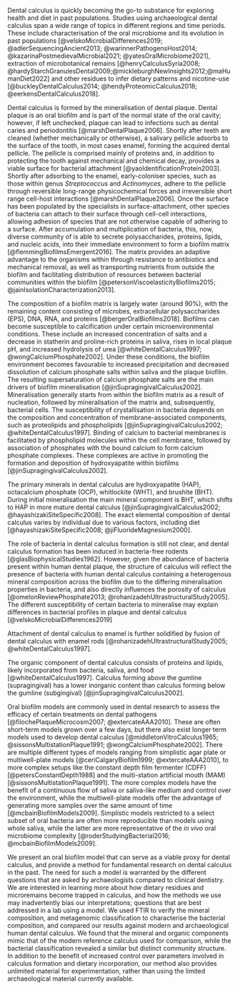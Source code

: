 <!-- basic introduction to the field, comprehensible to a scientist in any discipline -->

Dental calculus is quickly becoming the go-to substance for exploring health and
diet in past populations. Studies using archaeological dental calculus span a wide
range of topics in different regions and time periods. These include characterisation
of the oral microbiome and its evolution in past populations
[@velskoMicrobialDifferences2019; @adlerSequencingAncient2013; @warinnerPathogensHost2014; @kazarinaPostmedievalMicrobial2021; @yatesOralMicrobiome2021],
extraction of microbotanical remains
[@henryCalculusSyria2008; @hardyStarchGranulesDental2009;@mickleburghNewInsights2012;@maHumanDiet2022]
and other residues to infer dietary patterns and nicotine-use
[@buckleyDentalCalculus2014; @hendyProteomicCalculus2018; @eerkensDentalCalculus2018].

<!-- more detailed background, comprehensible to scientists in related disciplines -->
<!-- dental plaque/calculus formation and calculus composition -->
Dental calculus is formed by the mineralisation of dental plaque.
Dental plaque is an oral biofilm and is part of the normal state of the oral
cavity; however, if left unchecked, plaque can lead to infections such as
dental caries and periodontitis [@marshDentalPlaque2006].
Shortly after teeth are cleaned (whether mechanically or otherwise), a salivary
pellicle adsorbs to the surface of the tooth, in most cases enamel, forming the acquired
dental pellicle. The pellicle is
comprised mainly of proteins and, in addition to protecting the tooth against mechanical
and chemical decay, provides a viable surface for bacterial attachment [@yaoIdentificationProtein2003].
Shortly after adsorbing to the enamel, early-coloniser species, such as those within genus *Streptococcus* and
*Actinomyces*, adhere to the pellicle through reversible long-range physicochemical forces and
irreversible short range cell-host<!--check--> interactions [@marshDentalPlaque2006]. Once the surface
has been populated by the specialists in surface-attachment, other species of bacteria
can attach to their surface through cell-cell interactions, allowing adhesion of species
that are not otherwise capable of adhering to a surface. After accumulation and multiplication
of bacteria, this, now, diverse community of is able
to secrete polysaccharides, proteins, lipids, and nucleic acids, into their immediate
environment to form a biofilm matrix [@flemmingBiofilmsEmergent2016].
The matrix provides an adaptive advantage
to the organisms within through resistance to antibiotics and mechanical
removal, as well as transporting nutrients from outside the biofilm and facilitating
distribution of resources between bacterial communities within the biofilm
[@petersonViscoelasticityBiofilms2015; @jainIsolationCharacterization2013].

The composition of a biofilm matrix is largely water (around 90%), with the
remaining content consisting of microbes, extracellular polysaccharides (EPS),
DNA, RNA, and proteins [@bergerOralBiofilms2018]. Biofilms can become susceptible to
calcification under certain microenvironmental conditions. These
include an increased concentration of salts and a decrease in statherin
and proline-rich proteins in saliva, rises in local plaque pH, and increased
hydrolysis of urea [@whiteDentalCalculus1997; @wongCalciumPhosphate2002].
Under these conditions, the biofilm environment becomes favourable to increased
precipitation and decreased dissolution of calcium phosphate salts within saliva
and the plaque biofilm.
The resulting supersaturation of calcium phosphate salts are the main
drivers of biofilm mineralisation [@jinSupragingivalCalculus2002].
Mineralisation
generally starts from within the biofilm matrix as a result of nucleation, followed
by mineralisation of the matrix and, subsequently, bacterial cells.
The susceptibility of crystallisation in bacteria depends on the composition
and concentration of membrane-associated components, such as proteolipids and
phospholipids [@jinSupragingivalCalculus2002; @whiteDentalCalculus1997].
Binding of calcium to bacterial membranes is facilitated by phospholipid molecules
within the cell membrane,
followed by association of phosphates with the bound calcium to form calcium
phosphate complexes. These complexes are active in promoting the formation and
deposition of hydroxyapatite within biofilms [@jinSupragingivalCalculus2002].

The primary minerals in dental calculus are hydroxyapatite (HAP),
octacalcium phosphate (OCP), whitlockite (WHT), and brushite (BHT). During initial
mineralisation the main mineral component is BHT, which shifts to HAP in more
mature dental calculus [@jinSupragingivalCalculus2002; @hayashizakiSiteSpecific2008].
The exact elemental composition of dental calculus varies by individual due to
various factors, including diet [@hayashizakiSiteSpecific2008; @jiFluorideMagnesium2000].

The role of bacteria in dental
calculus formation is still not clear, and dental calculus formation has been
induced in bacteria-free rodents [@glasBiophysicalStudies1962].
However, given the abundance of bacteria present
within human dental plaque, the structure of calculus will reflect the presence of bacteria
with human dental calculus containing a heterogenous mineral composition across the biofilm
due to the differing mineralisation properties in bacteria, and also directly influences the
porosity of calculus [@omelonReviewPhosphate2013; @rohanizadehUltrastructuralStudy2005]. <!-- rephrase: need to emphasise the importance of bacteria in human dental calculus - better proxy -->
<!-- biofilm maturation and mineralisation -->
<!-- dental calculus composition and distribution -->
The different susceptibility of certain bacteria to mineralise may explain differences
in bacterial profiles in plaque and dental calculus [@velskoMicrobialDifferences2019]

Attachment of dental calculus to enamel is further solidified by fusion of dental calculus
with enamel rods [@rohanizadehUltrastructuralStudy2005; @whiteDentalCalculus1997].

The organic component of dental calculus consists of proteins and lipids,
likely incorporated from bacteria, saliva, and food [@whiteDentalCalculus1997].
Calculus forming above the gumline (supragingival) has a lower inorganic content
than calculus forming below the gumline (subgingival) [@jinSupragingivalCalculus2002].

<!-- oral biofilm models. History, types, etc. -->
Oral biofilm models are commonly used in dental research to assess the efficacy
of certain treatments on dental pathogens [@filochePlaqueMicrocosm2007; @extercateAAA2010].
These are often short-term models grown over a few days, but there also exist longer
term models used to develop dental calculus
[@middletonVitroCalculus1965; @sissonsMultistationPlaque1991; @wongCalciumPhosphate2002]. 
There are multiple different types of models ranging from simplistic agar plate or
multiwell-plate models [@ceriCalgaryBiofilm1999; @extercateAAA2010],
to more complex setups like the constant depth film fermenter (CDFF) [@petersConstantDepth1988]
and the multi-station artificial mouth (MAM) [@sissonsMultistationPlaque1991]. The more
complex models have the benefit of a continuous flow of saliva or saliva-like medium
and control over the environment, while the multiwell-plate models offer the advantage
of generating more samples over the same amount of time [@mcbainBiofilmModels2009].
Simplistic models restricted to a select subset of oral bacteria are often more
reproducible than models using whole saliva, while the latter are more representative
of the *in vivo* oral microbiome complexity [@roderStudyingBacterial2016; @mcbainBiofilmModels2009].

<!-- clearly stating the general problem being addressed by this particular study -->

We present an oral biofilm model that can serve as a viable proxy for dental
calculus,
and provide a method for fundamental research on dental calculus in the past.
The need for such a model is warranted by the different questions that are asked by
archaeologists compared to clinical dentistry. We are interested in learning
more about how dietary residues and microremains become trapped in calculus,
and how the methods we use may inadvertently bias our interpretations; questions
that are best addressed in a lab using a model.
We used FTIR to verify the mineral composition, and metagenomic classification
to characterise the bacterial composition, and compared our results against
modern and archaeological human dental calculus. We found that
the mineral and organic components mimic that of the modern reference calculus
used for comparison, while the bacterial classification revealed a similar
but distinct community structure.<!--The bacterial composition -->
In addition to the benefit of increased control over parameters involved in
calculus formation and dietary incorporation, our method also provides unlimited
material for experimentation, rather than using the limited archaeological material
currently available.
